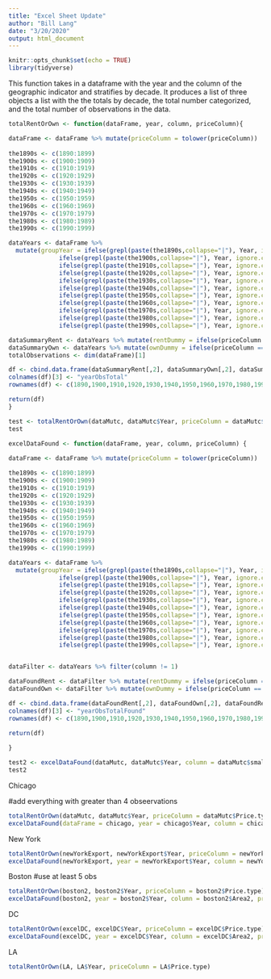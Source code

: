 ```yaml
---
title: "Excel Sheet Update"
author: "Bill Lang"
date: "3/20/2020"
output: html_document
---
```


```r
knitr::opts_chunk$set(echo = TRUE)
library(tidyverse)
```

This function takes in a dataframe with the year and the column of the geographic indicator and stratifies by decade. It produces a list of three objects a list with the the totals by decade, the total number categorized, and the total number of observations in the data. 


```r
totalRentOrOwn <- function(dataFrame, year, column, priceColumn){

dataFrame <- dataFrame %>% mutate(priceColumn = tolower(priceColumn))  
  
the1890s <- c(1890:1899)
the1900s <- c(1900:1909)
the1910s <- c(1910:1919)
the1920s <- c(1920:1929)
the1930s <- c(1930:1939)
the1940s <- c(1940:1949)
the1950s <- c(1950:1959)
the1960s <- c(1960:1969)
the1970s <- c(1970:1979)
the1980s <- c(1980:1989)
the1990s <- c(1990:1999)

dataYears <- dataFrame %>% 
  mutate(groupYear = ifelse(grepl(paste(the1890s,collapse="|"), Year, ignore.case = TRUE), 1890, 
              ifelse(grepl(paste(the1900s,collapse="|"), Year, ignore.case = TRUE), 1900, 
              ifelse(grepl(paste(the1910s,collapse="|"), Year, ignore.case = TRUE), 1910, 
              ifelse(grepl(paste(the1920s,collapse="|"), Year, ignore.case = TRUE), 1920,
              ifelse(grepl(paste(the1930s,collapse="|"), Year, ignore.case = TRUE), 1930, 
              ifelse(grepl(paste(the1940s,collapse="|"), Year, ignore.case = TRUE), 1940,
              ifelse(grepl(paste(the1950s,collapse="|"), Year, ignore.case = TRUE), 1950,
              ifelse(grepl(paste(the1960s,collapse="|"), Year, ignore.case = TRUE), 1960,
              ifelse(grepl(paste(the1970s,collapse="|"), Year, ignore.case = TRUE), 1970,
              ifelse(grepl(paste(the1980s,collapse="|"), Year, ignore.case = TRUE), 1980,
              ifelse(grepl(paste(the1990s,collapse="|"), Year, ignore.case = TRUE), 1990, "???"))))))))))))

dataSummaryRent <- dataYears %>% mutate(rentDummy = ifelse(priceColumn == "rent", 1, 0)) %>% group_by(groupYear) %>% summarise(rentYearTotals = sum(rentDummy))
dataSummaryOwn <- dataYears %>% mutate(ownDummy = ifelse(priceColumn == "sale", 1, 0)) %>% group_by(groupYear) %>% summarise(ownYearTotals = sum(ownDummy))
totalObservations <- dim(dataFrame)[1]

df <- cbind.data.frame(dataSummaryRent[,2], dataSummaryOwn[,2], dataSummaryRent[,2] + dataSummaryOwn[,2],totalObservations)
colnames(df)[3] <- "yearObsTotal"
rownames(df) <- c(1890,1900,1910,1920,1930,1940,1950,1960,1970,1980,1990)

return(df)
}
```

```r
test <- totalRentOrOwn(dataMutc, dataMutc$Year, priceColumn = dataMutc$Price.type)
test
```


```r
excelDataFound <- function(dataFrame, year, column, priceColumn) {
  
dataFrame <- dataFrame %>% mutate(priceColumn = tolower(priceColumn))

the1890s <- c(1890:1899)
the1900s <- c(1900:1909)
the1910s <- c(1910:1919)
the1920s <- c(1920:1929)
the1930s <- c(1930:1939)
the1940s <- c(1940:1949)
the1950s <- c(1950:1959)
the1960s <- c(1960:1969)
the1970s <- c(1970:1979)
the1980s <- c(1980:1989)
the1990s <- c(1990:1999)

dataYears <- dataFrame %>% 
  mutate(groupYear = ifelse(grepl(paste(the1890s,collapse="|"), Year, ignore.case = TRUE), 1890, 
              ifelse(grepl(paste(the1900s,collapse="|"), Year, ignore.case = TRUE), 1900, 
              ifelse(grepl(paste(the1910s,collapse="|"), Year, ignore.case = TRUE), 1910, 
              ifelse(grepl(paste(the1920s,collapse="|"), Year, ignore.case = TRUE), 1920,
              ifelse(grepl(paste(the1930s,collapse="|"), Year, ignore.case = TRUE), 1930, 
              ifelse(grepl(paste(the1940s,collapse="|"), Year, ignore.case = TRUE), 1940,
              ifelse(grepl(paste(the1950s,collapse="|"), Year, ignore.case = TRUE), 1950,
              ifelse(grepl(paste(the1960s,collapse="|"), Year, ignore.case = TRUE), 1960,
              ifelse(grepl(paste(the1970s,collapse="|"), Year, ignore.case = TRUE), 1970,
              ifelse(grepl(paste(the1980s,collapse="|"), Year, ignore.case = TRUE), 1980,
              ifelse(grepl(paste(the1990s,collapse="|"), Year, ignore.case = TRUE), 1990, "???"))))))))))))


dataFilter <- dataYears %>% filter(column != 1) 

dataFoundRent <- dataFilter %>% mutate(rentDummy = ifelse(priceColumn == "rent", 1, 0)) %>% group_by(groupYear) %>% summarise(rentYearFound = sum(rentDummy))
dataFoundOwn <- dataFilter %>% mutate(ownDummy = ifelse(priceColumn == "sale", 1, 0)) %>% group_by(groupYear) %>% summarise(ownYearFound = sum(ownDummy))

df <- cbind.data.frame(dataFoundRent[,2], dataFoundOwn[,2], dataFoundRent[,2] + dataFoundOwn[,2])
colnames(df)[3] <- "yearObsTotalFound"
rownames(df) <- c(1890,1900,1910,1920,1930,1940,1950,1960,1970,1980,1990)

return(df)
  
}
```



```r
test2 <- excelDataFound(dataMutc, dataMutc$Year, column = dataMutc$smallCoded, priceColumn = dataMutc$Price.type)
test2
```


Chicago 

#add everything with greater than 4 obseervations

```r
totalRentOrOwn(dataMutc, dataMutc$Year, priceColumn = dataMutc$Price.type)
excelDataFound(dataFrame = chicago, year = chicago$Year, column = chicago$smallCoded, priceColumn = chicago$Price.type)
```

New York

```r
totalRentOrOwn(newYorkExport, newYorkExport$Year, priceColumn = newYorkExport$Price.type)
excelDataFound(newYorkExport, year = newYorkExport$Year, column = newYorkExport$Coarse.Geo,priceColumn =  newYorkExport$Price.type)
```

Boston 
 #use at least 5 obs 
```r
totalRentOrOwn(boston2, boston2$Year, priceColumn = boston2$Price.type)
excelDataFound(boston2, year = boston2$Year, column = boston2$Area2, priceColumn = boston2$Price.type)
```

DC 

```r
totalRentOrOwn(excelDC, excelDC$Year, priceColumn = excelDC$Price.type)
excelDataFound(excelDC, year = excelDC$Year, column = excelDC$Area2, priceColumn = excelDC$Price.type)
```

LA 

```r
totalRentOrOwn(LA, LA$Year, priceColumn = LA$Price.type)
```


